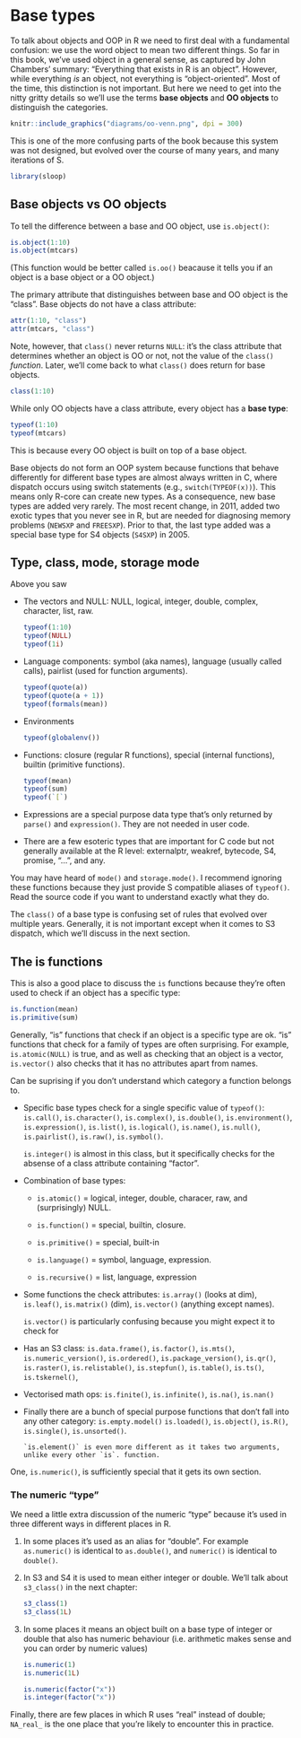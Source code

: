# Base types {#base-types}

To talk about objects and OOP in R we need to first deal with a fundamental confusion: we use the word object to mean two different things. So far in this book, we've used object in a general sense, as captured by John Chambers' summary: "Everything that exists in R is an object". However, while everything _is_ an object, not everything is "object-oriented". Most of the time, this distinction is not important. But here we need to get into the nitty gritty details so we'll use the terms __base objects__ and __OO objects__ to distinguish the categories.

```r
knitr::include_graphics("diagrams/oo-venn.png", dpi = 300)
```

This is one of the more confusing parts of the book because this system was not designed, but evolved over the course of many years, and many iterations of S.

```r
library(sloop)
```

## Base objects vs OO objects

To tell the difference between a base and OO object, use `is.object()`:

```r
is.object(1:10)
is.object(mtcars)
```

(This function would be better called `is.oo()` beacause it tells you if an object is a base object or a OO object.)

The primary attribute that distinguishes between base and OO object is the "class". Base objects do not have a class attribute:

```r
attr(1:10, "class")
attr(mtcars, "class")
```

Note, however, that `class()` never returns `NULL`: it's the class attribute that determines whether an object is OO or not, not the value of the `class()` _function_.  Later, we'll come back to what `class()` does return for base objects.

```r
class(1:10)
```

While only OO objects have a class attribute, every object has a __base type__:

```r
typeof(1:10)
typeof(mtcars)
```

This is because every OO object is built on top of a base object.

Base objects do not form an OOP system because functions that behave differently for different base types are almost always written in C, where dispatch occurs using switch statements (e.g., `switch(TYPEOF(x))`). This means only R-core can create new types. As a consequence, new base types are added very rarely. The most recent change, in 2011, added two exotic types that you never see in R, but are needed for diagnosing memory problems (`NEWSXP` and `FREESXP`). Prior to that, the last type added was a special base type for S4 objects (`S4SXP`) in 2005. \indexc{SEXP} \index{base types} \index{objects!base types}

## Type, class, mode, storage mode

Above you saw 

*   The vectors and NULL: NULL, logical, integer, double, complex, character,
    list, raw.
    
    ```r
    typeof(1:10)
    typeof(NULL)
    typeof(1i)
    ```
    
*   Language components: symbol (aka names), language (usually called calls),
    pairlist (used for function arguments).

    ```r
    typeof(quote(a))
    typeof(quote(a + 1))
    typeof(formals(mean))
    ```
    
*   Environments

    ```r
    typeof(globalenv())
    ```
    
*   Functions: closure (regular R functions), special (internal functions), 
    builtin (primitive functions).
    
    ```r
    typeof(mean)
    typeof(sum)
    typeof(`[`)
    ```
   
*  Expressions are a special purpose data type that's only returned by 
   `parse()` and `expression()`. They are not needed in user code.
        
*  There are a few esoteric types that are important for C code but not 
   generally available at the R level: externalptr, weakref, bytecode, S4,
   promise, "...", and any.

You may have heard of `mode()` and `storage.mode()`. I recommend ignoring these functions because they just provide S compatible aliases of `typeof()`. Read the source code if you want to understand exactly what they do. \indexc{mode()}

The `class()` of a base type is confusing set of rules that evolved over multiple years. Generally, it is not important except when it comes to S3 dispatch, which we'll discuss in the next section.

## The is functions

<!-- https://github.com/wch/r-source/blob/880337b753960bf77c6ccd8badca634e0f2a4914/src/main/coerce.c#L1764 -->

This is also a good place to discuss the `is` functions because they're often used to check if an object has a specific type:

```r
is.function(mean)
is.primitive(sum)
```

Generally, "is" functions that check if an object is a specific type are ok. "is" functions that check for a family of types are often surprising. For example, `is.atomic(NULL)` is true, and as well as checking that an object is a vector, `is.vector()` also checks that it has no attributes apart from names.

Can be suprising if you don't understand which category a function belongs to.

*   Specific base types check for a single specific value of `typeof()`:
    `is.call()`, `is.character()`, `is.complex()`, 
    `is.double()`, `is.environment()`, `is.expression()`,
    `is.list()`, `is.logical()`, `is.name()`, `is.null()`, `is.pairlist()`,
    `is.raw()`, `is.symbol()`.
    
    `is.integer()` is almost in this class, but it specifically checks for the
    absense of a class attribute containing "factor".
  
*   Combination of base types: 

    * `is.atomic()` = logical, integer, double, characer, raw, and 
      (surprisingly) NULL.
      
    * `is.function()` = special, builtin, closure.
    * `is.primitive()` = special, built-in
    
    * `is.language()` = symbol, language, expression.
    
    * `is.recursive()` = list, language, expression

*   Some functions the check attributes: `is.array()` (looks at dim), 
    `is.leaf()`, `is.matrix()` (dim), `is.vector()` (anything except names).
  
    `is.vector()` is particularly confusing because you might expect it 
    to check for 

* Has an S3 class: `is.data.frame()`, `is.factor()`, `is.mts()`, 
  `is.numeric_version()`, `is.ordered()`, `is.package_version()`, `is.qr()`, 
  `is.raster()`, `is.relistable()`, `is.stepfun()`, `is.table()`, `is.ts()`,
  `is.tskernel()`, 

* Vectorised math ops: `is.finite()`, `is.infinite()`, `is.na()`, `is.nan()`

* Finally there are a bunch of special purpose functions that don't 
  fall into any other category: `is.empty.model()` `is.loaded()`, 
  `is.object()`, `is.R()`, `is.single()`, `is.unsorted()`. 
  
      `is.element()` is even more different as it takes two arguments,
      unlike every other `is`. function.

One, `is.numeric()`, is sufficiently special that it gets its own section.



### The numeric "type"

We need a little extra discussion of the numeric "type" because it's used in three different ways in different places in R.

1.  In some places it's used as an alias for "double".  For example
    `as.numeric()` is identical to `as.double()`, and `numeric()` is
    identical to `double()`.
    
1.  In S3 and S4 it is used to mean either integer or double. We'll
    talk about `s3_class()` in the next chapter:

    ```r
    s3_class(1)
    s3_class(1L)
    ```

1.  In some places it means an object built on a base type of integer or 
    double that also has numeric behaviour (i.e. arithmetic makes sense and 
    you can order by numeric values)
    
    ```r
    is.numeric(1)
    is.numeric(1L)
    
    is.numeric(factor("x"))
    is.integer(factor("x"))
    ```

Finally, there are few places in which R uses "real" instead of double; `NA_real_` is the one place that you're likely to encounter this in practice.
